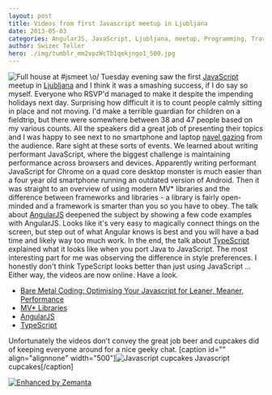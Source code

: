 ```yaml
---
layout: post
title: Videos from first Javascript meetup in Ljubljana
date: 2013-05-03
categories: AngularJS, JavaScript, Ljubljana, meetup, Programming, Travel + Events, TypeScript
author: Swizec Teller
hero: ./img/tumblr_mm2vpzWcTb1qekjngo1_500.jpg
---
```


![Full house at #jsmeet \\o/ ](./img/tumblr_mm2vpzWcTb1qekjngo1_500.jpg "Full house at #jsmeet \o/ ") Tuesday evening saw the first [JavaScript](http://en.wikipedia.org/wiki/JavaScript "JavaScript") meetup in [Ljubljana](<http://maps.google.com/maps?ll=46.0555555556,14.5083333333&spn=0.1,0.1&q=46.0555555556,14.5083333333 (Ljubljana)&t=h> "Ljubljana") and I think it was a smashing success, if I do say so myself. Everyone who RSVP'd managed to make it despite the impending holidays next day. Surprising how difficult it is to count people calmly sitting in place and not moving. I'd make a terrible guardian for children on a fieldtrip, but there were somewhere between 38 and 47 people based on my various counts. All the speakers did a great job of presenting their topics and I was happy to see next to no smartphone and laptop [navel gazing](http://en.wikipedia.org/wiki/Omphaloskepsis "Omphaloskepsis") from the audience. Rare sight at these sorts of events. We learned about writing performant JavaScript, where the biggest challenge is maintaining performance across browsers and devices. Apparently writing performant JavaScript for Chrome on a quad core desktop monster is much easier than a four year old smartphone running an outdated version of Android. Then it was straight to an overview of using modern MV\* libraries and the difference between frameworks and libraries - a library is fairly open-minded and a framework is smarter than you so you have to obey. The talk about [AngularJS](http://www.angularjs.org/ "AngularJS") deepened the subject by showing a few code examples with AngularJS. Looks like it's very easy to magically connect things on the screen, but step out of what Angular knows is best and you will have a bad time and likely way too much work. In the end, the talk about [TypeScript](http://www.typescriptlang.org/ "TypeScript") explained what it looks like when you port Java to JavaScript. The most interesting part for me was observing the difference in style preferences. I honestly don't think TypeScript looks better than just using JavaScript ... Either way, the videos are now online. Have a look.

-   [Bare Metal Coding: Optimising Your Javascript for Leaner, Meaner, Performance](http://video.kiberpipa.org/jsmeet_slavic_performance_optimizing/)
-   [MV\* Libraries](http://video.kiberpipa.org/jsmeet_bergant_mv_libraries/)
-   [AngularJS](http://video.kiberpipa.org/jsmeet_zakrajsek_angularjs/)
-   [TypeScript](http://video.kiberpipa.org/jsmeet_pirc_typescript/)

Unfortunately the videos don't convey the great job beer and cupcakes did of keeping everyone around for a nice geeky chat. \[caption id="" align="alignnone" width="500"]![Javascript cupcakes](./img/tumblr_mm2zal1gcT1qekjngo1_500.jpg "Javascript cupcakes") Javascript cupcakes\[/caption]

[![Enhanced by Zemanta](http://img.zemanta.com/zemified_e.png?x-id=7645a74b-c6cc-4bad-b383-c4a274202355)](http://www.zemanta.com/?px "Enhanced by Zemanta")
